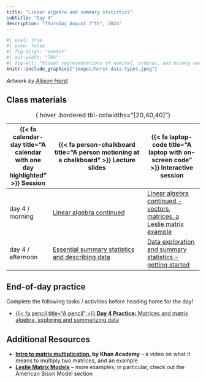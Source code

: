 ```yaml
---
title: "Linear algebra and summary statistics"
subtitle: "Day 4"
description: "Thursday August 7^th^, 2024"
---
```


```r
#| eval: true
#| echo: false
#| fig-align: "center"
#| out-width: "70%"
#| fig-alt: "Visual representations of nominal, ordinal, and binary variables. Left: Nominal (ordered descriptions) with illustrations below of a turtle, snail, and butterfly. Center: Ordinal (ordered descriptions) with illustrations below of three bees - one looks unhappy (saying 'I am unhappy'), one looks ok (saying 'I am OK'), and one looks very happy (saying 'I am awesome!'). Right: Binary (only 2 mutually exclusive outcomes), with below a T-rex saying 'I am extinct' and a shark saying 'HA.'"
knitr::include_graphics("images/horst-data-types.jpeg")
```

:::{.gray-text .center-text}
*Artwork by [Allison Horst](https://allisonhorst.com/)*
:::

## Class materials

| {{< fa calendar-day title="A calendar with one day highlighted" >}} Session  | {{< fa person-chalkboard title="A person motioning at a chalkboard" >}} Lecture slides  |  {{< fa laptop-code title="A laptop with on-screen code" >}} Interactive session |
|-------------------|-----------------------------------------------------------------------------------------------------------------------------------------------------|----------------------------------------------------------------------------------|
| day 4 / morning   | [Linear algebra continued](slides/day4.1-slides.qmd){target="_blank"} | [Linear algebra continued - vectors, matrices, a Leslie matrix example](interactive-sessions/interactive-session-4a.qmd) |
| day 4 / afternoon | [Essential summary statistics and describing data](slides/day4.2-slides.qmd){target="_blank"} | [Data exploration and summary statistics - getting started](interactive-sessions/interactive-session-4b.qmd) |
: {.hover .bordered tbl-colwidths="[20,40,40]"} 

## End-of-day practice

Complete the following tasks / activities before heading home for the day!

- [{{< fa pencil title="A pencil" >}} **Day 4 Practice:** Matrices and matrix algebra, exploring and summarizing data](eod-practice/eod-day4.qmd)

## Additional Resources

- **[Intro to matrix multiplication](https://www.khanacademy.org/math/precalculus/x9e81a4f98389efdf:matrices/x9e81a4f98389efdf:multiplying-matrices-by-matrices/v/matrix-multiplication-intro), by Khan Academy** -- a video on what it means to multiply two matrices, and an example
- **[Leslie Matrix Models](https://web.math.utk.edu/~heather/lecture17.pdf)** -- more examples; in particular, check out the American Bison Model section